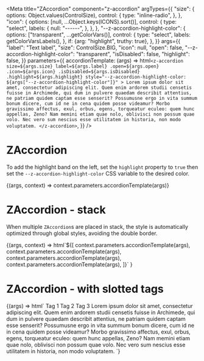 
<Meta
  title="ZAccordion"
  component="z-accordion"
  argTypes={{
    "size": {
      options: Object.values(ControlSize),
      control: {
        type: "inline-radio",
      },
    },
    "icon": {
      options: [null, ...Object.keys(ICONS).sort()],
      control: {
        type: "select",
        labels: {
          null: "------",
        },
      },
    },
    "--z-accordion-highlight-color": {
      options: ["transparent", ...getColorVars()],
      control: {
        type: "select",
        labels: getColorVarsLabels(),
      },
      if: {arg: "highlight", truthy: true},
    },
  }}
  args={{
    "label": "Text label",
    "size": ControlSize.BIG,
    "icon": null,
    "open": false,
    "--z-accordion-highlight-color": "transparent",
    "isDisabled": false,
    "highlight": false,
  }}
  parameters={{
    accordionTemplate: (args) => html`<z-accordion
      size=${args.size}
      label=${args.label}
      .open=${args.open}
      .icon=${args.icon}
      .isDisabled=${args.isDisabled}
      .highlight=${args.highlight}
      style="--z-accordion-highlight-color: ${args["--z-accordion-highlight-color"]}"
    >
      Lorem ipsum dolor sit amet, consectetur adipiscing elit. Quem enim ardorem studii censetis fuisse in Archimede,
      qui dum in pulvere quaedam describit attentius, ne patriam quidem captam esse senserit? Possumusne ergo in vita
      summum bonum dicere, cum id ne in cena quidem posse videamur? Morbo gravissimo affectus, exul, orbus, egens,
      torqueatur eculeo: quem hunc appellas, Zeno? Nam memini etiam quae nolo, oblivisci non possum quae volo. Nec vero
      sum nescius esse utilitatem in historia, non modo voluptatem.
    </z-accordion>`,
  }}
/>

# ZAccordion

To add the highlight band on the left, set the `highlight` property to `true` then set the `--z-accordion-highlight-color` CSS variable to the desired color.

<Canvas>
  <Story name="ZAccordion">{(args, context) => context.parameters.accordionTemplate(args)}</Story>
</Canvas>

# ZAccordion - stack

When multiple `ZAccordion`s are placed in stack, the style is automatically optimized through global styles, avoiding the double border.

<Canvas>
  <Story
    name="stack"
    args={{isDisabled: false}}
    parameters={{
      controls: {exclude: ["open"]},
    }}
  >
    {(args, context) =>
      html`${[
        context.parameters.accordionTemplate(args),
        context.parameters.accordionTemplate(args),
        context.parameters.accordionTemplate(args),
        context.parameters.accordionTemplate(args),
      ]}`
    }
  </Story>
</Canvas>

# ZAccordion - with slotted tags

<Canvas>
  <Story name="with tags">
    {(args) => html`
      <z-accordion
        size=${args.size}
        label=${args.label}
        .icon=${args.icon}
        .isDisabled=${args.isDisabled}
        .highlight=${args.highlight}
        .open=${args.open}
        style="--z-accordion-highlight-color: ${args["--z-accordion-highlight-color"]}"
      >
        <z-tag slot="tag">Tag 1</z-tag>
        <z-tag slot="tag">Tag 2</z-tag>
        <z-tag slot="tag">Tag 3</z-tag>
        Lorem ipsum dolor sit amet, consectetur adipiscing elit. Quem enim ardorem studii censetis fuisse in Archimede,
        qui dum in pulvere quaedam describit attentius, ne patriam quidem captam esse senserit? Possumusne ergo in vita
        summum bonum dicere, cum id ne in cena quidem posse videamur? Morbo gravissimo affectus, exul, orbus, egens,
        torqueatur eculeo: quem hunc appellas, Zeno? Nam memini etiam quae nolo, oblivisci non possum quae volo. Nec
        vero sum nescius esse utilitatem in historia, non modo voluptatem.
      </z-accordion>
    `}
  </Story>
</Canvas>

<ArgsTable of="z-accordion" />

